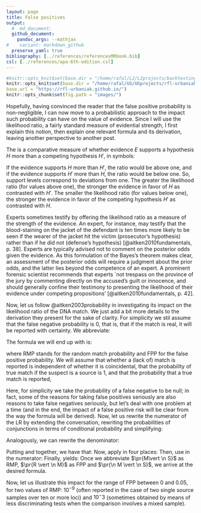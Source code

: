 ```yaml
---
layout: page
title: False positives
output:
  #  md_document:
  github_document:
    pandoc_args: --mathjax
#    variant: markdown_github
  preserve_yaml: true
bibliography: [../references/referencesMRbook.bib]
csl: [../references/apa-6th-edition.csl]
---
```


```r
#knitr::opts_knit$set(base.dir = "/home/rafal/L2/L2projects/backtesting",
knitr::opts_knit$set(base.dir = "/home/rafal/UG/UGprojects/rfl-urbaniak.github.io",
base.url = "https://rfl-urbaniak.github.io/")
knitr::opts_chunk$set(fig.path = "images/")
```




Hopefully, having convinced the reader that the false positive probability is non-negligible, I can now move to a probabilistic approach to the impact such probability can have on the value of evidence. Since I will use the likelihood ratio, a fairly standard measure of evidential strength, I first explain this notion, then explain one relevant formula and its derivation, leaving another perspective to another post. 


The \textbf{likelihood ratio} is a comparative measure of whether evidence $E$ supports a hypothesis $H$ more than a competing hypothesis $H'$, in symbols:
\begin{align}
\label{eq:LR}
\mathsf{LR}(E,H,H') & = \frac{\pr{E \vert H}}{\pr{E \vert H'}}.
\end{align}

If the evidence supports $H$ more than $H'$, the ratio would be above one, and if the evidence supports $H'$ more than $H$, the ratio would be below one.  So, support levels correspond to deviations from one.  The greater the likelihood ratio (for values above one), the stronger the evidence in favor of $H$ as contrasted with $H'$. The smaller the likelihood ratio (for values below one), the stronger the evidence in favor of the competing hypothesis $H'$ as contrasted with $H$.


Experts sometimes testify by offering the likelihood ratio as a measure of the strength of the evidence.  An expert, for instance, may testify that the blood-staining on the jacket of the defendant is ten times more likely to be seen if the wearer of the jacket hit the victim (prosecutor's hypothesis) rather than if he did not (defense's hypothesis) [@aitken2010fundamentals, p. 38].  Experts are typically 
advised not to comment  on the posterior odds given the evidence.
As this formulation of the Bayes's theorem makes clear, an assessment of the posterior odds will require a judgment about the prior odds, and the latter lies beyond the competence of an expert. A prominent forensic scientist recommends that  experts `not trespass on the province of the jury by commenting directly on the accused's guilt or innocence, 
\dots and should generally confine their testimony to presenting the likelihood of their evidence under competing propositions' [@aitken2010fundamentals, p. 42]. 

Now, let us follow @aitken2003probability in investigating  its impact on the likelihood ratio of the DNA match. We just add a bit more details to the derivation they present for the sake of clarity. For simplicity we stil assume that the false negative probability is 0, that is, that if the match is real, it will be reported with certainty. We abbreviate:

\begin{center} \hspace{10mm}
\begin{tabular}{lp{9cm}}
$S$ & The specimen comes from the suspect. \\
$R$ & A match is reported. \\
$M$ & There is a true match.
\end{tabular}
\end{center}

The formula we will end up with is:

\begin{align}
\tag{FPP-LR} \mathsf{LR}(R, S, \n S) & = \frac{1}{RMP + [ FPP \times (1-RMP)]}
\end{align}
\noindent where RMP stands for the random match probability and FPP for the false positive probability. We will assume that whether a (lack of) match is reported is independent of whether it is coincidental,
\begin{align}
\label{eq:indOnS}
\pr{R \vert M \et S} & = \pr{R \vert M \et \n S} = \pr{R \vert M}
\\ \nonumber
\pr{R \vert \n M \et S} & = \pr{R \vert\n M \et \n S} = \pr{R \vert \n M},
\end{align}
\noindent  that the probability of true match if the suspect is a source is 1,
\begin{align}
\label{eq:ifSthenM}
\pr{M\vert S} = 1  \,\,\, \mbox{ so also } \,\,\, \pr{\n M \vert S}=0,
\end{align}
\noindent and that the probability that a true match is reported,
\begin{align}
\label{eq:fnNull}
\pr{R \vert M} & = 1.
\end{align}



Here, for simplicity we take the probability of a false negative to be null; in fact, some of the reasons for taking false positives seriously are also reasons to take false negatives seriously, but let's deal with one problem at a time (and in the end, the impact of a false positive risk will be clear from the way the formula will be derived). Now, let us rewrite the numerator of the LR by extending the conversation, rewriting the probabilities of conjunctions in terms of conditional probability and simplifying: 

\begin{align}
\label{eq:numer}
\pr{R\vert S} & = \frac{\pr{R\et S}}{\pr{S}} \\ \nonumber
& = \frac{\pr{R \et M \et S} + \pr{R \et \n M \et S}}
{\pr{S}}  \\ \nonumber
& = \frac{\pr{R \vert M \et S}\pr{M \vert S}\pr{S} + \pr{R \vert \n M \et S}\pr{\n M \vert S}\pr{S}}
{\pr{S}}  \\ \nonumber 
& = \pr{R \vert M \et S}\pr{M \vert S} + \pr{R \vert \n M \et S}\pr{\n M \vert S}
\end{align}

\noindent  Analogously, we can rewrite the denominator:
\begin{align}
\label{eq:denom}
\pr{R \vert \n S} & = \pr{R \vert M \et \n S}\pr{M \vert \n S} +
\pr{R \vert \n M \et \n S}\pr{\n M \vert \n S}
\end{align}

Putting \eqref{eq:numer} and \eqref{eq:denom} together, we have that:
\begin{align}
\label{eq:LRfp1}
\mathsf{LR}(R,S, \n S) & = \frac{\pr{R \vert M \et S}\pr{M \vert S} + \pr{R \vert \n M \et S}\pr{\n M \vert S}}
{\pr{R \vert M \et \n S}\pr{M \vert \n S} +
\pr{R \vert \n M \et \n S}\pr{\n M \vert \n S}}
\end{align}
Now, apply \eqref{eq:indOnS} in four places:
\begin{align}
\label{eq:LRfp2}
\mathsf{LR}(R,S, \n S) & = \frac{
\pr{R \vert M}\pr{M \vert S} + \pr{R \vert \n M}\pr{\n M \vert S}
}{
\pr{R \vert M }\pr{M \vert \n S} +
\pr{R \vert \n M}\pr{\n M \vert \n S}
}
\end{align}
Then, use \eqref{eq:ifSthenM} in the numerator:
\begin{align}
\label{eq:LRfp3}
\mathsf{LR}(R,S, \n S) & = \frac{
\pr{R \vert M} \times 1 + \pr{R \vert \n M}\times 0
}{
\pr{R \vert M }\pr{M \vert \n S} +
\pr{R \vert \n M}\pr{\n M \vert \n S}
}
\end{align}
Finally, \eqref{eq:fnNull} yields:
\begin{align}
\label{eq:LRfp4}
\mathsf{LR}(R,S, \n S) & = \frac{1}
{\pr{R \vert  M}\pr{ M \vert \n S} + \pr{R \vert \n M}\pr{\n M \vert \n S}}
\end{align}
Once we abbreviate $\pr{M\vert \n S}$ as RMP, $\pr{R \vert \n M}$ as FPP and $\pr{\n M \vert \n S}$, we arrive at the desired formula.


Now, let us illustrate this impact for the range of FPP between 0 and 0.05, for two values of RMP: $10^{-9}$ (often reported in the case of two single source samples over ten or more loci) and $10{^-3}$ (sometimes obtained by means of less discriminating tests when the comparison involves a mixed sample). 

\begin{figure}
```r
library(ggplot2)
library(ggthemes)
rmp9 <- 10e-9
rmp3 <- 10e-3
fpp <- seq(0,0.05, by = 0.001)

lr9 <- 1/(rmp9 + (fpp * (1-rmp9)))
lr3 <- 1/(rmp3 + (fpp * (1-rmp3)))

fppTable <- data.frame(fpp,   lr9,  lr3, ref = rep(16.8, length(fpp)))

library(tidyr)
fppTableLong <- gather(fppTable,line,value,c(lr9,lr3,ref), factor_key=TRUE)



ggplot(fppTableLong, aes(x=fpp,y=value, lty = line))+  geom_line()+ylim(c(0,400))+theme_tufte()+ylim(c(0,400))+ylab("Likelihood ratio")+xlab("False positive probability") +scale_linetype_manual(values = c(1,2,3),labels = 
              c(expression(paste("RMP=",10^{-9})),expression(paste("RMP=",10^{-3})),"reference at 16.8"))+ggtitle("Impact of false positive probability on likelihood ratio")+ 
  theme(legend.position = c(0.85,.7))
```
\label{fig:fpplr}
\caption{Impact of the false positive probability on the likelihood ratio for two values of RMP. The horizontal reference line is at 16.8, the likelihood reached at RMP=$10{^-3}$ for FPP=0.05. At the same value of FPP, the LR for RMP $10{^-9}$ is 20.}
\end{figure}




